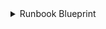<details>

<summary>Runbook Blueprint</summary>

```json showLineNumbers
{
  "identifier": "octopusRunbook",
  "title": "Octopus Runbook",
  "icon": "Octopus",
  "description": "A runbook in Octopus Deploy",
  "schema": {
    "properties": {
      "description": {
        "type": "string",
        "title": "Description",
        "description": "The description of the runbook"
      },
      "lastModifiedOn": {
        "type": "string",
        "title": "Last Modified On",
        "format": "date-time",
        "description": "The date and time when the runbook was last modified"
      },
      "environmentScope": {
        "type": "string",
        "title": "Environment Scope",
        "description": "The scope of environments for the runbook"
      },
      "environments": {
        "type": "array",
        "items": {
          "type": "string"
        },
        "title": "Environments",
        "description": "The environments associated with the runbook"
      }
    }
  },
  "calculationProperties": {},
  "relations": {
    "space": {
      "title": "Space",
      "description": "The space to which this project belongs",
      "target": "octopusSpace",
      "required": false,
      "many": false
    }
  }
},
```

</details>
